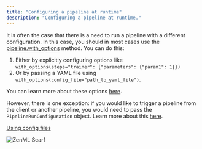 ```yaml
---
title: "Configuring a pipeline at runtime"
description: "Configuring a pipeline at runtime."
---
```


It is often the case that there is a need to run a pipeline with a different configuration. In this case, you should in most cases use the [pipeline.with\_options](/how-to/use-configuration-files) method. You can do this:

1. Either by explicitly configuring options like `with_options(steps="trainer": {"parameters": {"param1": 1}})`
2. Or by passing a YAML file using `with_options(config_file="path_to_yaml_file")`.

You can learn more about these options [here](/how-to/use-configuration-files).

However, there is one exception: if you would like to trigger a pipeline from the client or another pipeline, you would need to pass the `PipelineRunConfiguration` object. Learn more about this [here](/how-to/trigger-pipelines/trigger-a-pipeline-from-another).

[Using config files](/how-to/use-configuration-files)

![ZenML Scarf](/images/how-to/build-pipelines)